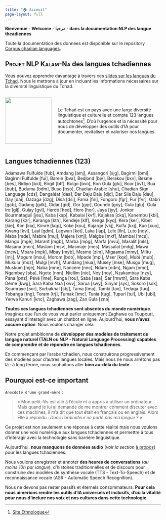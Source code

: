 ```yaml
---
title: "🏠 Acceuil"
page-layout: full
---
```


**Bienvenue - Welcome - مرحبا - dans la documentation NLP des langue thcadiennes**

Toute la documentation des données est disponible sur le repository [Corpus chadian languages](https://github.com/abdelazizharane/Corpus-Chadian-Languages/).

## [Projet NLP Kalam-Na]{.smallcaps} des langues tchadiennes

Vous pouvez apprendre davantage à travers ces [slides sur les langues du Tchad](langues_tchadiennes.qmd). Nous le mettrons à jour en incluant les informations nécessaires sur la diversité linguistique du Tchad.

::: {style="display: flex; align-items: center;"}
<img src="images/chadian_diversity.png" width="150" style="margin-right: 20px;"/>

Le Tchad est un pays avec une large diversité linguistique et culturelle et compte 123 langues autochtones[^1]. D'où l'urgence et la nécessité pour nous de développer des outils d'IA pour documenter, revitaliser et valoriser nos langues.
:::

[^1]: [Site Ethnologue](https://www.ethnologue.com/country/TD/)

::: {.callout-tip icon="false"}
## Langues tchadiennes (123)

Adamawa Fulfulde \[fub\], Amdang \[amj\], Assangori \[sjg\], Bagirmi \[bmi\], Bagirmi Fulfulde \[fui\], Barein \[bva\], Bedjond \[bjv\], Berakou \[bxv\], Besme \[bes\], Bidiyo \[bid\], Birgit \[btf\], Bolgo \[bvo\], Bon Gula \[glc\], Boor \[bvf\], Bua \[bub\], Buduma \[bdm\], Buso \[bso\], Chadian Arabic \[shu\], Chadian Sign Language \[cds\], Dangaléat \[daa\], Dar Daju Daju \[djc\], Dar Sila Daju \[dau\], Day \[dai\], Dazaga \[dzg\], Disa \[dsi\], Fania \[fni\], Fongoro \[fgr\], Fur \[fvr\], Gabri \[gab\], Gadang \[gdk\], Gidar \[gid\], Gor \[gqr\], Goundo \[goy\], Gula \[glu\], Gula Iro \[glj\], Gulay \[gvl\], Herdé \[hed\], Horo \[hor\], Jaya \[jyy\], Jonkor Bourmataguil \[jeu\], Kaba \[ksp\], Kabalai \[kvf\], Kajakse \[ckq\], Kanembu \[kbl\], Karang \[kzr\], Karanga \[kth\], Kendeje \[klf\], Kenga \[kyq\], Kera \[ker\], Kibet \[kie\], Kim \[kia\], Kimré \[kqp\], Koke \[kou\], Kujarge \[vkj\], Kulfa \[kxj\], Kuo \[xuo\], Kwang \[kvi\], Laal \[gdm\], Lagwan \[kot\], Laka \[lap\], Lele \[lln\], Luto \[ndy\], Maba \[mde\], Mabire \[muj\], Majera \[xmj\], Malgbe \[mxf\], Mambai \[mcs\], Mango \[mge\], Mararit \[mgb\], Marba \[mpg\], Marfa \[mvu\], Masalit \[mls\], Masana \[mcn\], Maslam \[msv\], Masmaje \[mes\], Massalat \[mdg\], Mawa \[mcw\], Mbara \[mpk\], Mbay \[myb\], Mesme \[zim\], Migaama \[mmy\], Miltu \[mlj\], Mogum \[mou\], Morom \[bdo\], Mpade \[mpi\], Mser \[kqx\], Mubi \[mub\], Mukulu \[moz\], Mulgi \[mvh\], Mundang \[mua\], Musey \[mse\], Musgu \[mug\], Muskum \[mje\], Naba \[mne\], Nancere \[nnc\], Ndam \[ndm\], Ngam \[nmc\], Ngambay \[sba\], Ngete \[nnn\], Niellim \[nie\], Noy \[noy\], Nzakambay \[nzy\], Pana \[pnz\], Pévé \[lme\], Runga \[rou\], Saba \[saa\], Sar \[mwm\], Sara Kaba Démé \[kwg\], Sara Kaba Naa \[kwv\], Sarua \[swy\], Sinyar \[sys\], Sokoro \[sok\], Soumraye \[sor\], Surbakhal \[sbj\], Tama \[tma\], Tamki \[tax\], Tedaga \[tuq\], Tobanga \[tng\], Toram \[trj\], Tumak \[tmc\], Tunia \[tug\], Tupuri \[tui\], Ubi \[ubi\], Yerwa Kanuri \[knc\], Zaghawa \[zag\], Zan Gula \[zna\]
:::

**Toutes ces langues tchadiennes sont absentes du monde numérique**. Imaginez que l'un de vous veut parler uniquement Zaghawa ou Toupouri, essayant d’interagir avec un chatbot en ligne. Aujourd’hui, **vous n'avez aucune option**. Nous voulons changer cela.

Notre projet ambitionne de **développer des modèles de traitement du langage naturel (TALN ou NLP - Natural Language Processing) capables de comprendre et de répondre en langues tchadiennes**.

En commençant par l’arabe tchadien, nous construirons progressivement des modèles pour d’autres langues locales. Mais nous ne nous arrêtons pas là : à long terme, nous souhaitons aller **bien au-delà du texte**.

::: callout-important
## Pourquoi est-ce important

`Anecdote d'une grand-mère` :

> « Mon petit-fils est allé à l'école et a appris à utiliser un ordinateur. Mais quand je lui ai demandé de me montrer comment discuter avec ces machines, il m'a dit que tout était en français ou en anglais. Alors Elle a répondu : *Donc l'ordinateur ne parle pas ma langue ?* »

Ce projet est non seulement une réponse à cette réalité mais nous voulons donner une voix numérique aux langues tchadiennes et permettre à tous d’interagir avec la technologie sans barrière linguistique.
:::

Aujourd’hui, **nous manquons de données audio** (*voir la section* [à propos](about.qmd)) pour les langues tchadiennes.

Nous voulons enregistrer et annoter **des heures de conversations** (*au moins 10h par langue*), d’histoires traditionnelles et de discours pour construire des modèles de synthèse vocale (TTS - Text-To-Speech) et de reconnaissance vocale (ASR - Automatic Speech Recognition).

Nous ne devons pas rester passifs et éternels consommateurs. **Pour cela nous aimerions rendre les outils d'IA universels et inclusifs, d'où la vitalité pour nous d'inclure nos voix et nos cultures dans cette technologie**.